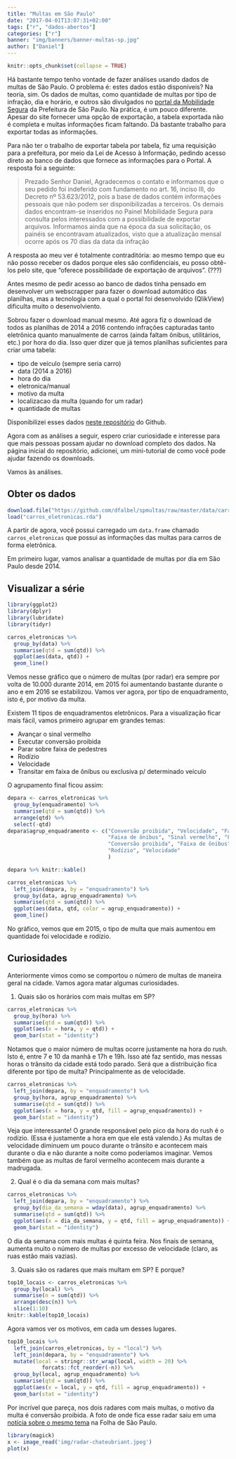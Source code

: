 ```yaml
---
title: "Multas em São Paulo"
date: "2017-04-01T13:07:31+02:00"
tags: ["r", "dados-abertos"]
categories: ["r"]
banner: "img/banners/banner-multas-sp.jpg"
author: ["Daniel"]
---
```


```r
knitr::opts_chunk$set(collapse = TRUE)
```

Há bastante tempo tenho vontade de fazer análises usando dados de multas de São Paulo. 
O problema é: estes dados estão disponíveis? Na teoria, sim. Os dados de multas, como
quantidade de multas por tipo de infração, dia e horário, e outros são divulgados no
[portal da Mobilidade Segura](http://mobilidadesegura.prefeitura.sp.gov.br/QvAJAXZfc/opendoc.htm?document=Painel_Mobilidade_Segura.qvw&host=QVS%40c65v27i&anonymous=true) da Prefeitura de São Paulo. Na prática, é um pouco
diferente. Apesar do site fornecer uma opção de exportação, a tabela 
exportada não é completa e muitas informações ficam faltando. Dá bastante trabalho
para exportar todas as informações.

Para não ter o trabalho de exportar tabela por tabela, fiz uma requisição para a
prefeitura, por meio da Lei de Acesso à Informação, pedindo acesso direto ao banco de 
dados que fornece as informações para o Portal. A resposta foi a seguinte:

> Prezado Senhor Daniel, Agradecemos o contato e informamos que o seu pedido foi indeferido com fundamento no art. 16, inciso III, do Decreto nº 53.623/2012, pois a base de dados contém informações pessoais que não podem ser disponibilizadas a terceiros. Os demais dados encontram-se inseridos no Painel Mobilidade Segura para consulta pelos interessados com a possibilidade de exportar arquivos. Informamos ainda que na época da sua solicitação, os painéis se encontravam atualizados, visto que a atualização mensal ocorre após os 70 dias da data da infração 

A resposta ao meu ver é totalmente contraditória: ao mesmo tempo que eu não posso 
receber os dados porque eles são confidenciais, eu posso obtê-los pelo site, que
"oferece possibilidade de exportação de arquivos". (???)

Antes mesmo de pedir acesso ao banco de dados tinha pensado em desenvolver um 
webscrapper para fazer o download automático das planilhas, mas a tecnologia com 
a qual o portal foi desenvolvido (QlikView) dificulta muito o desenvolviento.

Sobrou fazer o download manual mesmo. Até agora fiz o download de todos as planilhas
de 2014 a 2016 contendo infrações capturadas tanto eletrônica quanto manualmente 
de carros (ainda faltam ônibus, utilitários, etc.) por hora do dia. Isso quer dizer
que já temos planilhas suficientes para criar uma tabela:

* tipo de veículo (sempre seria carro)
* data (2014 a 2016)
* hora do dia
* eletronica/manual
* motivo da multa
* localizacao da multa (quando for um radar)
* quantidade de multas

Disponibilizei esses dados [neste repositório](https://github.com/dfalbel/spmultas)
do Github. 

Agora com as análises a seguir, espero criar curiosidade e interesse para que mais
pessoas possam ajudar no download completo dos dados. Na página inicial do 
repositório, adicionei, um mini-tutorial de como você pode ajudar fazendo os 
downloads.

Vamos às análises.

## Obter os dados

```r
download.file("https://github.com/dfalbel/spmultas/raw/master/data/carros_eletronicas.rda", "carros_eletronicas.rda")
load("carros_eletronicas.rda")
```

A partir de agora, você possui carregado um `data.frame` chamado `carros_eletronicas`
que possui as informações das multas para carros de forma eletrônica.

Em primeiro lugar, vamos analisar a quantidade de multas por dia em São Paulo desde
2014.

## Visualizar a série

```r
library(ggplot2)
library(dplyr)
library(lubridate)
library(tidyr)
```

```r
carros_eletronicas %>%
  group_by(data) %>%
  summarise(qtd = sum(qtd)) %>%
  ggplot(aes(data, qtd)) +
  geom_line()
```

Vemos nesse gráfico que o número de multas (por radar) era sempre por volta de 10.000
durante 2014, em 2015 foi aumentando bastante durante o ano e em 2016 se estabilizou.
Vamos ver agora, por tipo de enquadramento, isto é, por motivo da multa.

Existem 11 tipos de enquadramentos eletrônicos. Para a visualização ficar mais fácil,
vamos primeiro agrupar em grandes temas:

* Avançar o sinal vermelho
* Executar conversão proibida
* Parar sobre faixa de pedestres
* Rodízio
* Velocidade
* Transitar em faixa de ônibus ou exclusiva p/ determinado veículo

O agrupamento final ficou assim:

```r
depara <- carros_eletronicas %>%
  group_by(enquadramento) %>%
  summarise(qtd = sum(qtd)) %>% 
  arrange(qtd) %>%
  select(-qtd)
depara$agrup_enquadramento <- c("Conversão proibida", "Velocidade", "Faixa de Pedestres", 
                                "Faixa de ônibus", "Sinal vermelho", "Faixa de ônibus",
                                "Conversão proibida", "Faixa de ônibus", "Velocidade",
                                "Rodízio", "Velocidade"
                                )

depara %>% knitr::kable()
```


```r
carros_eletronicas %>%
  left_join(depara, by = "enquadramento") %>%
  group_by(data, agrup_enquadramento) %>%
  summarise(qtd = sum(qtd)) %>%
  ggplot(aes(data, qtd, color = agrup_enquadramento)) +
  geom_line()
```

No gráfico, vemos que em 2015, o tipo de multa que mais aumentou em quantidade foi
velocidade e rodízio. 

## Curiosidades

Anteriormente vimos como se comportou o número de multas de maneira geral na cidade.
Vamos agora matar algumas curiosidades.

1. Quais são os horários com mais multas em SP?

```r
carros_eletronicas %>% 
  group_by(hora) %>%
  summarise(qtd = sum(qtd)) %>%
  ggplot(aes(x = hora, y = qtd)) +
  geom_bar(stat = "identity")
```

Notamos que o maior número de multas ocorre justamente na hora do rush. Isto é,
entre 7 e 10 da manhã e 17h e 19h. Isso até faz sentido, mas nessas horas o trânsito
da cidade está todo parado. Será que a distribuição fica diferente por tipo de multa?
Principalmente as de velocidade.

```r
carros_eletronicas %>% 
  left_join(depara, by = "enquadramento") %>%
  group_by(hora, agrup_enquadramento) %>%
  summarise(qtd = sum(qtd)) %>%
  ggplot(aes(x = hora, y = qtd, fill = agrup_enquadramento)) +
  geom_bar(stat = "identity")
```

Veja que interessante! O grande responsável pelo pico da hora do rush é o rodízio.
(Essa é justamente a hora em que ele está valendo.) As multas de velocidade diminuem 
um pouco durante o trânsito e acontecem mais durante o dia e não durante a noite
como poderíamos imaginar. Vemos também que as multas de farol vermelho acontecem mais
durante a madrugada.

2. Qual é o dia da semana com mais multas?

```r
carros_eletronicas %>% 
  left_join(depara, by = "enquadramento") %>%
  group_by(dia_da_semana = wday(data), agrup_enquadramento) %>%
  summarise(qtd = sum(qtd)) %>%
  ggplot(aes(x = dia_da_semana, y = qtd, fill = agrup_enquadramento)) +
  geom_bar(stat = "identity")
```

O dia da semana com mais multas é quinta feira. Nos finais de semana, aumenta muito
o número de multas por excesso de velocidade (claro, as ruas estão mais vazias).

3. Quais são os radares que mais multam em SP? E porque?

```r
top10_locais <- carros_eletronicas %>%
  group_by(local) %>%
  summarise(n = sum(qtd)) %>%
  arrange(desc(n)) %>%
  slice(1:10)
knitr::kable(top10_locais)
```

Agora vamos ver os motivos, em cada um desses lugares.

```r
top10_locais %>%
  left_join(carros_eletronicas, by = "local") %>%
  left_join(depara, by = "enquadramento") %>%
  mutate(local = stringr::str_wrap(local, width = 20) %>% 
           forcats::fct_reorder(-n)) %>%
  group_by(local, agrup_enquadramento) %>%
  summarise(qtd = sum(qtd)) %>%
  ggplot(aes(x = local, y = qtd, fill = agrup_enquadramento)) +
  geom_bar(stat = "identity")
```

Por incrível que pareça, nos dois radares com mais multas, o motivo da multa é conversão proibida.
A foto de onde fica esse radar saiu em uma [notícia sobre o mesmo tema](http://www1.folha.uol.com.br/cotidiano/2015/07/1660793-radar-campeao-aplica-375-mil-multas-em-um-ano-na-ponte-das-bandeiras.shtml) na Folha de
São Paulo.

```r
library(magick)
x <- image_read('img/radar-chateubriant.jpeg')
plot(x)
```

